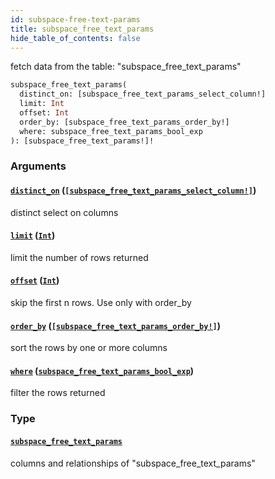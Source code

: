 ```yaml
---
id: subspace-free-text-params
title: subspace_free_text_params
hide_table_of_contents: false
---
```



fetch data from the table: "subspace_free_text_params"

```graphql
subspace_free_text_params(
  distinct_on: [subspace_free_text_params_select_column!]
  limit: Int
  offset: Int
  order_by: [subspace_free_text_params_order_by!]
  where: subspace_free_text_params_bool_exp
): [subspace_free_text_params!]!
```


### Arguments

#### [`distinct_on`](#) ([`[subspace_free_text_params_select_column!]`](../enums/subspace-free-text-params-select-column))

distinct select on columns


#### [`limit`](#) ([`Int`](../scalars/int))

limit the number of rows returned


#### [`offset`](#) ([`Int`](../scalars/int))

skip the first n rows. Use only with order_by


#### [`order_by`](#) ([`[subspace_free_text_params_order_by!]`](../inputs/subspace-free-text-params-order-by))

sort the rows by one or more columns


#### [`where`](#) ([`subspace_free_text_params_bool_exp`](../inputs/subspace-free-text-params-bool-exp))

filter the rows returned


### Type

#### [`subspace_free_text_params`](../objects/subspace-free-text-params)

columns and relationships of "subspace_free_text_params"




